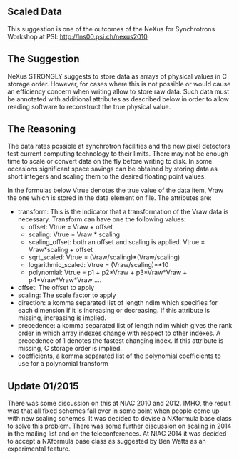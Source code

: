 ==Scaled Data==
This suggestion is one of  the outcomes of the NeXus for Synchrotrons Workshop at PSI: http://lns00.psi.ch/nexus2010

==The Suggestion==
NeXus STRONGLY suggests to store data as arrays of physical values in C storage order. However, for 
cases where this is not possible or would cause an efficiency concern when writing allow to store raw data. 
Such data must be annotated with additional attributes as described below in order to allow reading software 
to reconstruct the true physical value.


==The Reasoning==
The data rates possible at synchrotron facilities and the new pixel detectors test current computing 
technology to their limits. There may not be enough time to scale or convert data on the fly before writing 
to disk. In some occasions significant space savings can be obtained by storing data as short integers and 
scaling them to the desired floating point values. 
  

In the formulas below 
Vtrue denotes the true value of the data item, Vraw the one which is stored 
in the data element on file. The attributes are:

* transform: This is the indicator that a transformation of the Vraw data is necessary. Transform can have one the following values:
** offset: Vtrue = Vraw + offset
** scaling: Vtrue = Vraw * scaling
** scaling_offset: both an offset and scaling is applied. Vtrue = Vraw*scaling + offset
** sqrt_scaled: Vtrue = (Vraw/scaling)*(Vraw/scaling)
** logarithmic_scaled: Vtrue = (Vraw/scaling)**10   
** polynomial: Vtrue = p1 + p2*Vraw + p3*Vraw*Vraw + p4*Vraw*Vraw*Vraw ....
* offset:  The offset to apply
* scaling: The scale factor to apply
* direction: a komma separated list of length ndim which specifies for each dimension if it is increasing or decreasing. If this attribute is missing, increasing is implied. 
* precedence: a komma separated list of length ndim which gives the rank order in which array indexes change with respect to other indexes. A precedence of 1 denotes the fastest changing index. If this attribute is missing, C storage order is implied.
* coefficients, a komma separated list of the polynomial coefficients to use for a polynomial transform

== Update 01/2015 ==

There was some discussion on this at NIAC 2010 and 2012. IMHO, the result was that all fixed schemes fall over in some point when people come up with new scaling schemes. It was decided to devise a NXformula base class to solve this problem. There was some further discussion on scaling in 2014 in the mailing list and on the teleconferences. At NIAC 2014 it was decided to accept a NXformula base class as suggested by Ben Watts as an experimental feature.